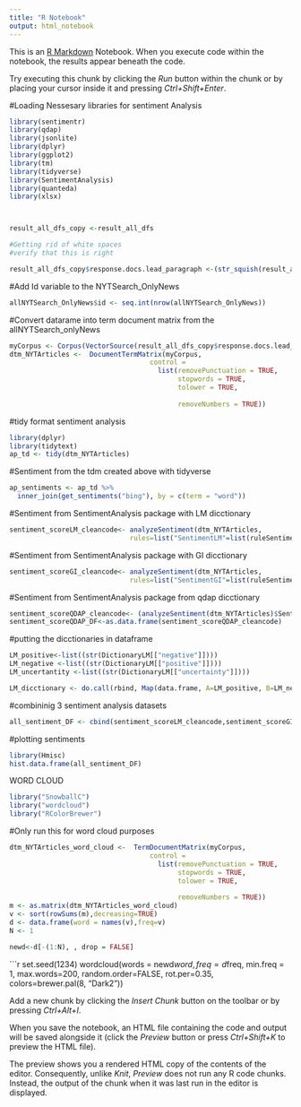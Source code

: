 ```yaml
---
title: "R Notebook"
output: html_notebook
---
```


This is an [R Markdown](http://rmarkdown.rstudio.com) Notebook. When you execute code within the notebook, the results appear beneath the code. 

Try executing this chunk by clicking the *Run* button within the chunk or by placing your cursor inside it and pressing *Ctrl+Shift+Enter*. 

#Loading Nessesary libraries for sentiment Analysis
```r
library(sentimentr)
library(qdap)
library(jsonlite)
library(dplyr)
library(ggplot2)
library(tm)
library(tidyverse)
library(SentimentAnalysis)
library(quanteda)
library(xlsx)




```


```r
result_all_dfs_copy <-result_all_dfs
```



```r

#Getting rid of white spaces
#verify that this is right

result_all_dfs_copy$response.docs.lead_paragraph <-(str_squish(result_all_dfs_copy$response.docs.lead_paragraph))
```






#Add Id variable to the NYTSearch_OnlyNews 
```r
allNYTSearch_OnlyNews$id <- seq.int(nrow(allNYTSearch_OnlyNews))
```



#Convert datarame into term document matrix from the allNYTSearch_onlyNews
```r
myCorpus <- Corpus(VectorSource(result_all_dfs_copy$response.docs.lead_paragraph))
dtm_NYTArticles <-  DocumentTermMatrix(myCorpus, 
                                   control = 
                                     list(removePunctuation = TRUE,
                                          stopwords = TRUE,
                                          tolower = TRUE,
              
                                          removeNumbers = TRUE)) 
```





#tidy format sentiment analysis
```r
library(dplyr)
library(tidytext)
ap_td <- tidy(dtm_NYTArticles)
```

#Sentiment from the tdm created above with tidyverse
```r
ap_sentiments <- ap_td %>%
  inner_join(get_sentiments("bing"), by = c(term = "word"))
```
#Sentiment from SentimentAnalysis package with LM dicctionary

```r
sentiment_scoreLM_cleancode<- analyzeSentiment(dtm_NYTArticles,
                              rules=list("SentimentLM"=list(ruleSentiment, loadDictionaryLM())))
```
#Sentiment from SentimentAnalysis package with GI dicctionary


```r
sentiment_scoreGI_cleancode<- analyzeSentiment(dtm_NYTArticles,
                              rules=list("SentimentGI"=list(ruleSentiment, loadDictionaryGI())))


```

#Sentiment from SentimentAnalysis package from qdap dicctionary

```r
sentiment_scoreQDAP_cleancode<- (analyzeSentiment(dtm_NYTArticles)$SentimentQDAP)
sentiment_scoreQDAP_DF<-as.data.frame(sentiment_scoreQDAP_cleancode)
```


#putting the dicctionaries in dataframe
```r

LM_positive<-list((str(DictionaryLM[["negative"]])))
LM_negative <-list((str(DictionaryLM[["positive"]])))
LM_uncertantity <-list((str(DictionaryLM[["uncertainty"]])))

LM_dicctionary <- do.call(rbind, Map(data.frame, A=LM_positive, B=LM_negative, LM_uncertantity))

```


#combininig 3 sentiment analysis datasets

```r
all_sentiment_DF <- cbind(sentiment_scoreLM_cleancode,sentiment_scoreGI_cleancode,sentiment_scoreQDAP_DF)
```

#plotting sentiments
```r
library(Hmisc)
hist.data.frame(all_sentiment_DF)
```




WORD CLOUD
```r
library("SnowballC")
library("wordcloud")
library("RColorBrewer")
```



#Only run this for word cloud purposes
```r
dtm_NYTArticles_word_cloud <-  TermDocumentMatrix(myCorpus, 
                                   control = 
                                     list(removePunctuation = TRUE,
                                          stopwords = TRUE,
                                          tolower = TRUE,
              
                                          removeNumbers = TRUE)) 
m <- as.matrix(dtm_NYTArticles_word_cloud)
v <- sort(rowSums(m),decreasing=TRUE)
d <- data.frame(word = names(v),freq=v)
N <- 1

newd<-d[-(1:N), , drop = FALSE]
```

```r
set.seed(1234)
wordcloud(words = newd$word, freq = d$freq, min.freq = 1,
          max.words=200, random.order=FALSE, rot.per=0.35, 
          colors=brewer.pal(8, "Dark2"))

Add a new chunk by clicking the *Insert Chunk* button on the toolbar or by pressing *Ctrl+Alt+I*.

When you save the notebook, an HTML file containing the code and output will be saved alongside it (click the *Preview* button or press *Ctrl+Shift+K* to preview the HTML file).

The preview shows you a rendered HTML copy of the contents of the editor. Consequently, unlike *Knit*, *Preview* does not run any R code chunks. Instead, the output of the chunk when it was last run in the editor is displayed.

